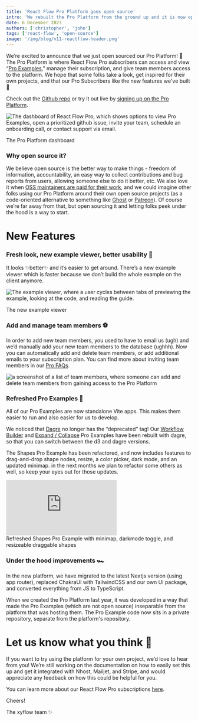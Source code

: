 ```yaml
---
title: 'React Flow Pro Platform goes open source'
intro: 'We rebuilt the Pro Platform from the ground up and it is now open source. We hope some folks can take inspiration for their own OSS projects, and the pro subscribers enjoy the new look and features.'
date: 6 December 2023
authors: ['christopher', 'john']
tags: ['react-flow', 'open-source']
image: '/img/blog/v11-reactflow-header.png'
---
```





<BlogPostLayout>

We’re excited to announce that we just open sourced our Pro Platform! 🚀 The Pro Platform is where React Flow Pro subscribers can access and view “[Pro Examples](https://reactflow.dev/pro/examples),” manage their subscription, and give team members access to the platform. We hope that some folks take a look, get inspired for their own projects, and that our Pro Subscribers like the new features we've built 💫

Check out the [Github repo](https://github.com/xyflow/pro-platform) or try it out live by [signing up on the Pro Platform](https://pro.reactflow.dev).

<Image
  alt="The dashboard of React Flow Pro, which shows options to view Pro Examples, open a prioritized github issue, invite your team, schedule an onboarding call, or contact support via email."
  src="/img/blog/2023-pro-platform-oss/pro-dashboard.png"
  width={806}
  height={524}
  className="mt-4"
/>
<div className="text-center text-gray-500 mt-1">The Pro Platform dashboard</div>

### Why open source it?

We believe open source is the better way to make things - freedom of information, accountability, an easy way to collect contributions and bug reports from users, allowing someone else to do it better, etc. We also love it when [OSS maintainers are paid for their work](https://www.xyflow.com/blog/asking-for-money-for-open-source), and we could imagine other folks using our Pro Platform around their own open source projects (as a code-oriented alternative to something like [Ghost](https://ghost.org/) or [Patreon](https://www.patreon.com/)). Of course we’re far away from that, but open sourcing it and letting folks peek under the hood is a way to start.

# New Features

### Fresh look, new example viewer, better usability 🪩

It looks ✨better✨ and it’s easier to get around. There’s a new example viewer which is faster because we don’t build the whole example on the client anymore.

<Image
  alt="The example viewer, where a user cycles between tabs of previewing the example, looking at the code, and reading the guide."
  src="/img/blog/2023-pro-platform-oss/pro-new-example-viewer-4.gif"
  width={806}
  height={524}
  className="mt-4"
/>
<div className="text-center text-gray-500 mt-2">The new example viewer</div>

### Add and manage team members ⚽️

In order to add new team members, you used to have to email us (ugh) and we’d manually add your new team members to the database (ughhh). Now you can automatically add and delete team members, or add additional emails to your subscription plan. You can find more about inviting team members in our [Pro FAQs](https://reactflow.dev/pro).

<Image
  alt="a screenshot of a list of team members, where someone can add and delete team members from gaining access to the Pro Platform"
  src="/img/blog/2023-pro-platform-oss/pro-team-members.png"
  width={916}
  height={564}
  className="mt-4"
/>

### Refreshed Pro Examples 💫

All of our Pro Examples are now standalone Vite apps. This makes them easier to run and also easier for us to develop.

We noticed that [Dagre](https://github.com/dagrejs/dagre) no longer has the “deprecated” tag! Our [Workflow Builder](https://reactflow.dev/examples/layout/workflow-builder-starter) and [Expand / Collapse](https://reactflow.dev/examples/layout/expand-collapse) Pro Examples have been rebuilt with dagre, so that you can switch between the d3 and dagre versions.

The Shapes Pro Example has been refactored, and now includes features to drag-and-drop shape nodes, resize, a color picker, dark mode, and an updated minimap. in the next months we plan to refactor some others as well, so keep your eyes out for those updates.

<Bleed>
  <Embed
    lazy
    src="https://pro-examples.reactflow.dev/shapes"
    className="shadow-xs"
  />
  <div className="text-center text-gray-500 -mt-6">
    Refreshed Shapes Pro Example with minimap, darkmode toggle, and resizeable
    draggable shapes
  </div>
</Bleed>

### Under the hood improvements 🏎

In the new platform, we have migrated to the latest Nextjs version (using app router), replaced ChakraUI with TailwindCSS and our own UI package, and converted everything from JS to TypeScript.

When we created the Pro Platform last year, it was developed in a way that made the Pro Examples (which are not open source) inseparable from the platform that was hosting them. The Pro Example code now sits in a private repository, separate from the platform's repository.

# Let us know what you think 💭

If you want to try using the platform for your own project, we’d love to hear from you! We’re still working on the documentation on how to easily set this up and get it integrated with Nhost, Mailjet, and Stripe, and would appreciate any feedback on how this could be helpful for you.

You can learn more about our React Flow Pro subscriptions [here](https://pro.reactflow.dev/).

Cheers!

The xyflow team ✨

</BlogPostLayout>
